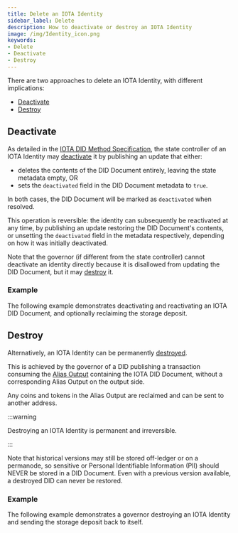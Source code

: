 ```yaml
---
title: Delete an IOTA Identity
sidebar_label: Delete
description: How to deactivate or destroy an IOTA Identity
image: /img/Identity_icon.png
keywords:
- Delete
- Deactivate
- Destroy
---
```



<Announcement/>

There are two approaches to delete an IOTA Identity, with different implications:

- [Deactivate](#deactivate)
- [Destroy](#destroy)


## Deactivate

As detailed in the [IOTA DID Method Specification](../../specs/did/iota_did_method_spec.mdx#deactivate), the state controller of an IOTA Identity may [deactivate](https://www.w3.org/TR/did-core/#did-document-metadata) it by publishing an update that either:

- deletes the contents of the DID Document entirely, leaving the state metadata empty, OR
- sets the `deactivated` field in the DID Document metadata to `true`.

In both cases, the DID Document will be marked as `deactivated` when resolved.

This operation is reversible: the identity can subsequently be reactivated at any time, by publishing an update restoring the DID Document's contents, or unsetting the `deactivated` field in the metadata respectively, depending on how it was initially deactivated.

Note that the governor (if different from the state controller) cannot deactivate an identity directly because it is disallowed from updating the DID Document, but it may [destroy](#destroy) it.

### Example

The following example demonstrates deactivating and reactivating an IOTA DID Document, and optionally reclaiming the storage deposit.

<CodeSnippet
    nodeContent={deactivate_did_js}
    rustContent={deactivate_did_rs}
    nodeGithubLink="https://github.com/iotaledger/identity.rs/blob/main/bindings/wasm/examples/src/0_basic/3_deactivate_did.ts"
    rustGithubLink="https://github.com/iotaledger/identity.rs/blob/main/examples/0_basic/3_deactivate_did.rs"
/>

## Destroy

Alternatively, an IOTA Identity can be permanently [destroyed](../../specs/did/iota_did_method_spec.mdx#destroy).

This is achieved by the governor of a DID publishing a transaction consuming the [Alias Output](../../specs/did/iota_did_method_spec.mdx#alias-output) containing the IOTA DID Document, without a corresponding Alias Output on the output side.

Any coins and tokens in the Alias Output are reclaimed and can be sent to another address.

:::warning

Destroying an IOTA Identity is permanent and irreversible.

:::

Note that historical versions may still be stored off-ledger or on a permanode, so sensitive or Personal Identifiable Information (PII) should NEVER be stored in a DID Document. Even with a previous version available, a destroyed DID can never be restored.

### Example

The following example demonstrates a governor destroying an IOTA Identity and sending the storage deposit back to itself.

<CodeSnippet
    nodeContent={delete_did_js}
    rustContent={delete_did_rs}
    nodeGithubLink="https://github.com/iotaledger/identity.rs/blob/main/bindings/wasm/examples/src/0_basic/4_delete_did.ts"
    rustGithubLink="https://github.com/iotaledger/identity.rs/blob/main/examples/0_basic/4_delete_did.rs"
/>
